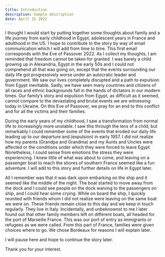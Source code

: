 ```yaml
---
title: Introduction
description: Sample description
date: April 15 2022
---
```


I thought I would start by putting together some thoughts about family
and a life journey from early childhood in Egypt,
adolescent years in France and adulthood in the US.
I hope to contribute to the story by way of email communication
which I will add from time to time.
This first email corresponds with the Eve of Passover 2022.
As I collect my thoughts,
I am reminded that freedom cannot be taken for granted.
I was barely a child growing up in Alexandria,
Egypt in the early 50s and I could not comprehend all that was going on,
except that the events surrounding our daily life got progressively worse under an autocratic leader and government.
We saw our lives completely disrupted and a path to expulsion from Egypt inevitable.
Sadly, we have seen many countries and citizens of all races and ethnic backgrounds
fall in the hands of dictators in our modern times.
Our family’s story and expulsion from Egypt, as difficult as it seemed,
cannot compare to the devastating and brutal events we are witnessing today in Ukraine.
On this Eve of Passover,
we pray for an end to this conflict and for all the victims and their families.

During the early years of my childhood,
I saw a transformation from normal life to increasingly more unstable.
I saw this through the lens of a child,
but remarkably I could remember some of the events that eroded our daily life
leading up to our departure and (expulsion) in early 1957.
I did not realize how my parents (Grandpa and Grandma) and my Aunts and Uncles were affected
or the conditions under which they were forced to leave Egypt.
Nonetheless, I could sense from emotions the stress they were experiencing.
I knew little of what was about to come,
and leaving on a passenger boat to reach the shores of southern France seemed like a fun adventure.
I will add to this story and further details on life in Egypt later. 

All I remember was that it was dark upon embarking on the ship
and it seemed like the middle of the night.
The boat started to move away from the dock
and I could see people on the dock waiving to the passengers on ship,
and I could hear some crying.
While on board the ship,
I quickly reunited with friends whom I did not realize were leaving on the same boat we were on.
These friends remain close to this day and we keep in touch regularly.
They live in Italy.
Incidentally, and unbeknownst to me I later found out that other family members left on different boats,
all headed for the port of Marseille France.
This was our port of entry as immigrants or refugees as we were called.
From this part of France,
families were given choices where to go.
We chose Bordeaux for reasons I will explain later. 

I will pause here and hope to continue the story later.

Thank you for your interest.
